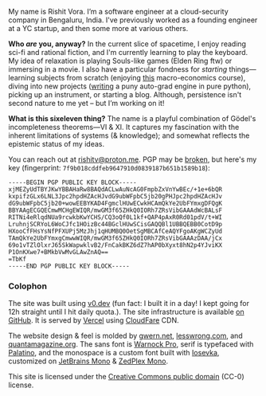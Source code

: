 My name is Rishit Vora. I’m a software engineer at a cloud-security company in Bengaluru, India. I've previously worked as a founding engineer at a YC startup, and then some more at various others.

**Who _are_ you, anyway?** In the current slice of spacetime, I enjoy reading sci-fi and rational fiction, and I'm currently learning to play the keyboard. My idea of relaxation is playing Souls-like games (Elden Ring ftw) or immersing in a movie. I also have a particular fondness for _starting_ things—learning subjects from scratch (enjoying [this](https://youtube.com/playlist?list=PLUl4u3cNGP62oJSoqb4Rf-vZMGUBe59G-&si=8aHuUiwizGvri7j0) macro-economics course), diving into new projects ([writing](https://github.com/specbug/punygrad) a puny auto-grad engine in pure python), picking up an instrument, or starting a blog. Although, persistence isn't second nature to me yet – but I’m working on it!

**What is this sixeleven thing?** The name is a playful combination of Gödel's incompleteness theorems—VI & XI. It captures my fascination with the inherent limitations of systems (& knowledge); and somewhat reflects the epistemic status of my ideas.

You can reach out at rishitv@proton.me. PGP may be [broken](https://www.latacora.com/blog/2019/07/16/the-pgp-problem/), but here's my key (fingerprint: `7f9b018cddfeb9647910d0839187b651b1589b18`): 
```pgp
-----BEGIN PGP PUBLIC KEY BLOCK-----
xjMEZyUdTBYJKwYBBAHaRw8BAQdACLwAuNcAG0FmpbZxVnYwBEc/+1e+6bQR
kxpifzGLx6LNL3Jpc2hpdHZAcHJvdG9ubWFpbC5jb20gPHJpc2hpdHZAcHJv
dG9ubWFpbC5jb20+wowEEBYKAD4FgmclHUwECwkHCAmQkYe2UbFYmxgDFQgK
BBYAAgECGQECmwMCHgEWIQR/mwGM3f65ZHkQ0IORh7ZRsVibGAAAdWcBALsF
RITNi4eRlqdNUa9rcwkbKwYCHS/CQ3oQf0L1kf+QAP4pAxR0Rd01pdV/t+WI
LruhnjSCRYoL6WoCJfc1HOizBc44BGclHUwSCisGAQQBl1UBBQEBB0CotD9p
HXooCfFHsYsNfPFXUPj5MzJhj1qHUMBQ0OetSgMBCAfCeAQYFgoAKgWCZyUd
TAmQkYe2UbFYmxgCmwwWIQR/mwGM3f65ZHkQ0IORh7ZRsVibGAAAzDAA/jCx
69o1vTZlOlxrJ65SkWapwklvB2/FnCakBKZ6dZ7hAP0bXyxt8hN2p4YJviKX
P1OnKXwe7+BMkbVwMvGLAwZnAQ==
=TbKf
-----END PGP PUBLIC KEY BLOCK-----
```

### Colophon

The site was built using [v0.dev](https://v0.dev/) (fun fact: I built it in a day! I kept going for 12h straight until I hit daily quota.). The site infrastructure is available [on GitHub](https://github.com/specbug/sixeleven). It is served by [Vercel](https://vercel.com/) using [CloudFare](https://cloudflare.com/) CDN.

The website design & feel is molded by [gwern.net](https://gwern.net/about), [lesswrong.com](https://www.lesswrong.com/about), and [quantamagazine.org](https://www.quantamagazine.org/about/). The sans font is [Warnock Pro](https://fonts.adobe.com/fonts/warnock), serif is typefaced with [Palatino](https://en.wikipedia.org/wiki/Palatino), and the monospace is a custom font built with [Iosevka](https://typeof.net/Iosevka/), customized on [JetBrains Mono](https://www.jetbrains.com/lp/mono/) & [ZedPlex Mono](https://github.com/zed-industries/zed/pull/13596).

This site is licensed under the [Creative Commons public domain](https://creativecommons.org/public-domain/cc0/) (CC-0) license.
